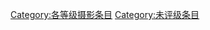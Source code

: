 {{catmore1|[[Wikipedia:摄影专题|Wikipedia:摄影专题]]}}
{{Articles by Quality|topic=摄影|project=摄影|format=toc}}
{{emptycat}}

[[Category:各等级摄影条目|Category:各等级摄影条目]]
[[Category:未评级条目|Category:未评级条目]]
